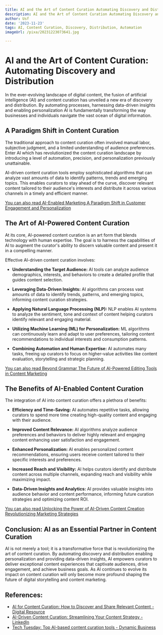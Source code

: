 ```yaml
---
title: AI and the Art of Content Curation Automating Discovery and Distribution
description: AI and the Art of Content Curation Automating Discovery and Distribution
author: Usf
date: '2023-11-23'
tags: AI, Content Curation, Discovery, Distribution, Automation
imageUrl: /pixa/20231223073641.jpg

---
```

# AI and the Art  of Content Curation:  Automating Discovery and Distribution

In the ever-evolving landscape of digital content, the fusion of artificial intelligence (AI) and content  curation has unveiled  a  new era  of discovery and distribution. By automating processes,  harnessing data-driven insights and enabling personalization AI is fundamentally transforming the way businesses and individuals navigate the  vast ocean of digital information.

## A Paradigm Shift in Content Curation

The traditional approach  to content curation  often involved manual  labor, subjective judgment, and a limited understanding of audience preferences. Enter AI which has revolutionized the content curation landscape by introducing a level of automation, precision,  and personalization previously unattainable.

AI-driven content curation tools employ sophisticated algorithms that can  analyze vast amounts of data to identify patterns, trends and emerging topics. This enables curators to stay ahead of the curve,  discover relevant  content tailored to their audience's  interests and distribute it across various channels in a timely and efficient  manner.

[You can also read AI-Enabled Marketing A Paradigm Shift  in Customer Engagement and Personalization](AI-Enabled%20Marketing%20A%20Paradigm%20Shift%20in%20Customer%20Engagement%20and%20Personalization)


## The Art of AI-Powered Content Curation

At its  core, AI-powered  content curation is an art form that blends technology with human expertise. The goal is to harness the capabilities of AI  to augment  the curator's ability to discern valuable content and  present it in a compelling manner.

Effective AI-driven content curation involves:

- **Understanding the Target Audience:** AI tools can  analyze  audience demographics, interests, and behaviors  to create a detailed profile that guides content selection.

- **Leveraging Data-Driven  Insights:**  AI algorithms can process vast amounts of data to identify trends, patterns, and emerging  topics, informing content curation strategies.

- **Applying Natural Language  Processing (NLP):** NLP enables AI systems to analyze  the sentiment,  tone and context of content helping curators identify relevant and engaging material.

- **Utilizing Machine Learning (ML) for Personalization:** ML algorithms can continuously learn and adapt to user preferences, tailoring content recommendations to individual interests and consumption patterns.

- **Combining Automation and Human Expertise:** AI automates many tasks, freeing up curators to focus on higher-value activities like content evaluation,  storytelling and strategic planning.

[You can also read Beyond Grammar The Future of AI-Powered Editing Tools in Content Marketing](Beyond%20Grammar%20The%20Future%20of%20AI-Powered%20Editing%20Tools%20in%20Content%20Marketing)


## The Benefits of AI-Enabled Content Curation

The integration of AI into  content curation offers  a plethora of benefits:

- **Efficiency and Time-Saving:** AI automates repetitive tasks, allowing curators to spend more time creating high-quality content and engaging with their audience.

- **Improved Content Relevance:** AI algorithms  analyze  audience  preferences and behaviors to  deliver highly relevant  and engaging content enhancing user satisfaction  and engagement.

- **Enhanced  Personalization:** AI enables personalized content recommendations, ensuring users  receive content tailored to their specific interests  and preferences.

- **Increased Reach and Visibility:** AI helps curators identify  and distribute content across multiple channels, expanding reach and  visibility while maximizing  impact.

- **Data-Driven Insights and Analytics:** AI provides valuable insights into audience behavior and content performance, informing future curation strategies and optimizing content ROI.

[You can also read Unlocking the  Power of AI-Driven Content  Creation Revolutionizing Marketing Strategies](Unlocking%20the%20Power%20of%20AI-Driven%20Content%20Creation%20Revolutionizing%20Marketing%20Strategies)


## Conclusion: AI as an Essential Partner  in Content Curation

AI is not merely a tool; it is a transformative  force that is revolutionizing the art  of content curation. By automating discovery and distribution enabling personalization and providing data-driven insights, AI empowers curators to deliver exceptional content experiences that captivate audiences, drive engagement, and  achieve business goals. As AI continues to evolve  its  impact on content  curation will only become more profound shaping the future of digital storytelling and content marketing.

## References:
- [AI for Content Curation: How to Discover and Share Relevant Content - Digital Resource](https://www.yourdigitalresource.com/post/ai-to-discover-and-share-relevant-content)
- [AI-Driven Content Curation: Streamlining Your Content Strategy - LinkedIn](https://www.linkedin.com/pulse/ai-driven-content-curation-streamlining-your-strategy-al-obaidi)
- [Tech Tuesday: Top AI-based content curation tools - Dynamic Business](https://dynamicbusiness.com/featured/tech-tuesday/tech-tuesday-top-ai-based-content-curation-tools.html)
